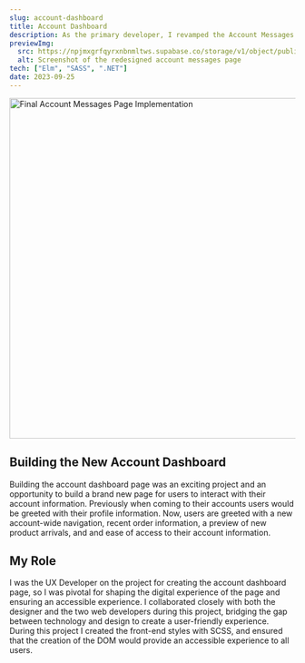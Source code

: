 ```yaml
---
slug: account-dashboard
title: Account Dashboard
description: As the primary developer, I revamped the Account Messages page to enhance mobile usability and interaction. I introduced new features, crafted intuitive interactions, and refined the page's style to align seamlessly with the site's overall design.
previewImg:
  src: https://npjmxgrfqyrxnbnmltws.supabase.co/storage/v1/object/public/images/work/Account_Messages.webp?t=2023-08-06T05%3A54%3A08.666Z
  alt: Screenshot of the redesigned account messages page
tech: ["Elm", "SASS", ".NET"]
date: 2023-09-25
---
```



<Image
  src="https://npjmxgrfqyrxnbnmltws.supabase.co/storage/v1/object/public/images/projects/account-messages/account-messages-page.png?t=2023-10-04T04%3A14%3A03.956Z"
  alt="Final Account Messages Page Implementation"
  width="600"
  height="600"
  aria-hidden="true"
  class="main-img"
/>

## Building the New Account Dashboard

Building the account dashboard page was an exciting project and an opportunity to build a brand new page for users to interact with their account information. Previously when coming to their accounts users would be greeted with their profile information. Now, users are greeted with a new account-wide navigation, recent order information, a preview of new product arrivals, and and ease of access to their account information.

## My Role

I was the UX Developer on the project for creating the account dashboard page, so I was pivotal for shaping the digital experience of the page and ensuring an accessible experience. I collaborated closely with both the designer and the two web developers during this project, bridging the gap between technology and design to create a user-friendly experience. During this project I created the front-end styles with SCSS, and ensured that the creation of the DOM would provide an accessible experience to all users.
